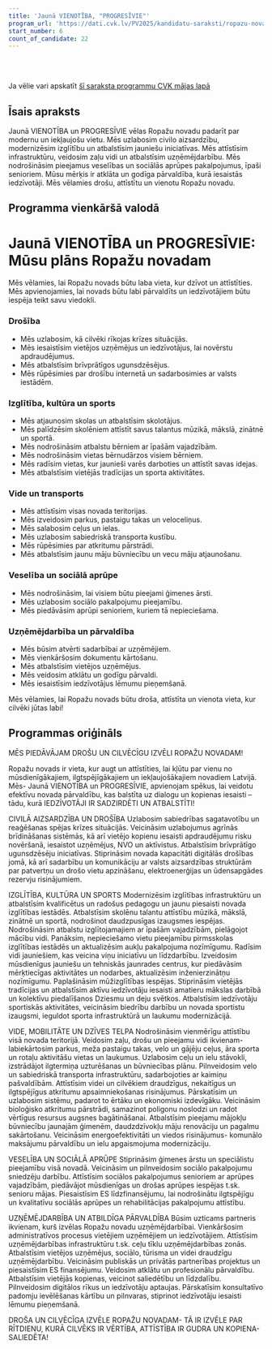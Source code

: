 ```yaml
---
title: 'Jaunā VIENOTĪBA, "PROGRESĪVIE"'
program_url: 'https://dati.cvk.lv/PV2025/kandidatu-saraksti/ropazu-novads/jauna-vienotiba-progresivie'
start_number: 6
count_of_candidate: 22
---
```



<Badge text="Civilā aizsardzība" variant="note" size="small" /> <Badge text="Izglītības modernizācija" variant="note" size="small" /> <Badge text="Infrastruktūras attīstība" variant="note" size="small" /> <Badge text="Sociālā aprūpe senioriem" variant="note" size="small" /> <Badge text="Uzņēmējdarbības atbalsts" variant="note" size="small" />

<br/><br/> 

<Card title='Šis ir mākslīga intelekta ģenerēts apraksts' icon='starlight'>
    Ja vēlie vari apskatīt <a href={frontmatter.program_url} target='_blank'>šī saraksta programmu CVK mājas lapā</a>
    </Card>

## Īsais apraksts

Jaunā VIENOTĪBA un PROGRESĪVIE vēlas Ropažu novadu padarīt par modernu un iekļaujošu vietu. Mēs uzlabosim civilo aizsardzību, modernizēsim izglītību un atbalstīsim jauniešu iniciatīvas. Mēs attīstīsim infrastruktūru, veidosim zaļu vidi un atbalstīsim uzņēmējdarbību. Mēs nodrošināsim pieejamus veselības un sociālās aprūpes pakalpojumus, īpaši senioriem. Mūsu mērķis ir atklāta un godīga pārvaldība, kurā iesaistās iedzīvotāji. Mēs vēlamies drošu, attīstītu un vienotu Ropažu novadu.

## Programma vienkāršā valodā

# Jaunā VIENOTĪBA un PROGRESĪVIE: Mūsu plāns Ropažu novadam

Mēs vēlamies, lai Ropažu novads būtu laba vieta, kur dzīvot un attīstīties. Mēs apvienojamies, lai novads būtu labi pārvaldīts un iedzīvotājiem būtu iespēja teikt savu viedokli.

### Drošība

*   Mēs uzlabosim, kā cilvēki rīkojas krīzes situācijās.
*   Mēs iesaistīsim vietējos uzņēmējus un iedzīvotājus, lai novērstu apdraudējumus.
*   Mēs atbalstīsim brīvprātīgos ugunsdzēsējus.
*   Mēs rūpēsimies par drošību internetā un sadarbosimies ar valsts iestādēm.

### Izglītība, kultūra un sports

*   Mēs atjaunosim skolas un atbalstīsim skolotājus.
*   Mēs palīdzēsim skolēniem attīstīt savus talantus mūzikā, mākslā, zinātnē un sportā.
*   Mēs nodrošināsim atbalstu bērniem ar īpašām vajadzībām.
*   Mēs nodrošināsim vietas bērnudārzos visiem bērniem.
*   Mēs radīsim vietas, kur jaunieši varēs darboties un attīstīt savas idejas.
*   Mēs atbalstīsim vietējās tradīcijas un sporta aktivitātes.

### Vide un transports

*   Mēs attīstīsim visas novada teritorijas.
*   Mēs izveidosim parkus, pastaigu takas un veloceliņus.
*   Mēs salabosim ceļus un ielas.
*   Mēs uzlabosim sabiedriskā transporta kustību.
*   Mēs rūpēsimies par atkritumu pārstrādi.
*   Mēs atbalstīsim jaunu māju būvniecību un vecu māju atjaunošanu.

### Veselība un sociālā aprūpe

*   Mēs nodrošināsim, lai visiem būtu pieejami ģimenes ārsti.
*   Mēs uzlabosim sociālo pakalpojumu pieejamību.
*   Mēs piedāvāsim aprūpi senioriem, kuriem tā nepieciešama.

### Uzņēmējdarbība un pārvaldība

*   Mēs būsim atvērti sadarbībai ar uzņēmējiem.
*   Mēs vienkāršosim dokumentu kārtošanu.
*   Mēs atbalstīsim vietējos uzņēmējus.
*   Mēs veidosim atklātu un godīgu pārvaldi.
*   Mēs iesaistīsim iedzīvotājus lēmumu pieņemšanā.

Mēs vēlamies, lai Ropažu novads būtu droša, attīstīta un vienota vieta, kur cilvēki jūtas labi!

## Programmas oriģināls

MĒS PIEDĀVĀJAM DROŠU UN CILVĒCĪGU IZVĒLI ROPAŽU NOVADAM!

Ropažu novads ir vieta, kur augt un attīstīties, lai kļūtu par vienu no mūsdienīgākajiem, ilgtspējīgākajiem un iekļaujošākajiem novadiem Latvijā. Mēs- Jaunā VIENOTĪBA un PROGRESĪVIE, apvienojam spēkus, lai veidotu efektīvu novada pārvaldību, kas balstīta uz dialogu un kopienas iesaisti – tādu, kurā IEDZĪVOTĀJI IR SADZIRDĒTI UN ATBALSTĪTI!

CIVILĀ AIZSARDZĪBA UN DROŠĪBA
Uzlabosim sabiedrības sagatavotību un reaģēšanas spējas krīzes situācijās.
Veicināsim uzlabojumus agrīnās brīdināšanas sistēmās, kā arī vietējo kopienu iesaisti apdraudējumu risku novēršanā, iesaistot uzņēmējus, NVO un aktīvistus.
Atbalstīsim brīvprātīgo ugunsdzēsēju iniciatīvas.
Stiprināsim novada kapacitāti digitālās drošības jomā, kā arī sadarbību un komunikāciju ar valsts aizsardzības struktūrām par patvertņu un drošo vietu apzināšanu, elektroenerģijas un ūdensapgādes rezervju risinājumiem.

IZGLĪTĪBA, KULTŪRA UN SPORTS
Modernizēsim izglītības infrastruktūru un atbalstīsim kvalificētus un radošus pedagogu un jaunu piesaisti novada izglītības iestādēs.
Atbalstīsim skolēnu talantu attīstību mūzikā, mākslā, zinātnē un sportā, nodrošinot daudzpusīgas izaugsmes iespējas.
Nodrošināsim atbalstu izglītojamajiem ar īpašām vajadzībām, pielāgojot mācību vidi.
Panāksim, nepieciešamo vietu pieejamību pirmsskolas izglītības iestādēs un aktualizēsim aukļu pakalpojuma nozīmīgumu.
Radīsim vidi jauniešiem, kas veicina viņu iniciatīvu un līdzdarbību. Izveidosim mūsdienīgus jauniešu un tehniskās jaunrades centrus, kur piedāvāsim mērķtiecīgas aktivitātes un nodarbes, aktualizēsim inženierzinātņu nozīmīgumu.
Paplašināsim mūžizglītības iespējas.
Stiprināsim vietējās tradīcijas un atbalstīsim aktīvu iedzīvotāju iesaisti amatieru mākslas darbībā un kolektīvu piedalīšanos Dziesmu un deju svētkos.
Atbalstīsim iedzīvotāju sportiskās aktivitātes, veicināsim biedrību darbību un novada sportistu izaugsmi, ieguldot sporta infrastruktūrā un laukumu modernizācijā.

VIDE, MOBILITĀTE UN DZĪVES TELPA
Nodrošināsim vienmērīgu attīstību visā novada teritorijā.
Veidosim zaļu, drošu un pieejamu vidi ikvienam- labiekārtosim parkus, meža pastaigu takas, velo un gājēju ceļus, āra sporta un rotaļu aktivitāšu vietas un laukumus.
Uzlabosim ceļu un ielu stāvokli, izstrādājot ilgtermiņa uzturēšanas un būvniecības plānu.
Pilnveidosim velo un sabiedriskā transporta infrastruktūru, sadarbojoties ar kaimiņu pašvaldībām.
Attīstīsim videi un cilvēkiem draudzīgus, nekaitīgus un ilgtspējīgus atkritumu apsaimniekošanas risinājumus. Pārskatīsim un uzlabosim sistēmu, padarot to ērtāku un ekonomiski izdevīgāku. Veicināsim bioloģisko atkritumu pārstrādi, samazinot poligonu noslodzi un radot vērtīgus resursus augsnes bagātināšanai.
Atbalstīsim pieejamu mājokļu būvniecību jaunajām ģimenēm, daudzdzīvokļu māju renovāciju un pagalmu sakārtošanu.
Veicināsim energoefektivitāti un viedos risinājumus- komunālo maksājumu pārvaldību un ielu apgaismojuma modernizāciju.

VESELĪBA UN SOCIĀLĀ APRŪPE
Stiprināsim ģimenes ārstu un speciālistu pieejamību visā novadā.
Veicināsim un pilnveidosim sociālo pakalpojumu sniedzēju darbību.
Attīstīsim sociālos pakalpojumus senioriem ar aprūpes vajadzībām, piedāvājot mūsdienīgas un drošas aprūpes iespējas t.sk. senioru mājas.
Piesaistīsim ES līdzfinansējumu, lai nodrošinātu ilgtspējīgu un kvalitatīvu sociālās aprūpes un rehabilitācijas pakalpojumu attīstību.

UZŅĒMĒJDARBĪBA UN ATBILDĪGA PĀRVALDĪBA
Būsim uzticams partneris ikvienam, kurš izvēlas Ropažu novadu uzņēmējdarbībai.
Vienkāršosim administratīvos procesus vietējiem uzņēmējiem un iedzīvotājiem.
Attīstīsim uzņēmējdarbības infrastruktūru t.sk. ceļu tīklu uzņēmējdarbības zonās.
Atbalstīsim vietējos uzņēmējus, sociālo, tūrisma un videi draudzīgu uzņēmējdarbību.
Veicināsim publiskās un privātās partnerības projektus un piesaistīsim ES finansējumu.
Veidosim atklātu un profesionālu pārvaldību.
Atbalstīsim vietējās kopienas, veicinot saliedētību un līdzdalību.
Pilnveidosim digitālos rīkus un iedzīvotāju aptaujas.
Pārskatīsim konsultatīvo padomju ievēlēšanas kārtību un pilnvaras, stiprinot iedzīvotāju iesaisti lēmumu pieņemšanā.

DROŠA UN CILVĒCĪGA IZVĒLE ROPAŽU NOVADAM- TĀ IR IZVĒLE PAR RĪTDIENU, KURĀ CILVĒKS IR VĒRTĪBA, ATTĪSTĪBA IR GUDRA UN KOPIENA- SALIEDĒTA!
